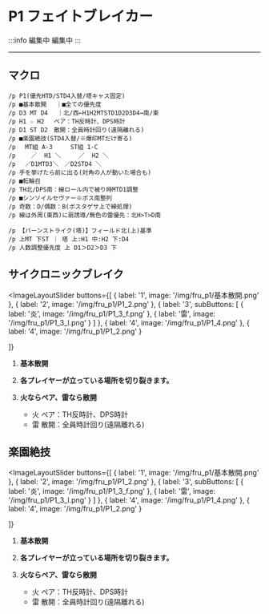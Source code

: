 

# P1 フェイトブレイカー

:::info 編集中
編集中
:::

---
##  マクロ
```
/p P1(優先HTD/STD4入替/塔キャス固定)
/p ■基本散開 　｜■全ての優先度
/p D3 MT D4 　｜北/西←H1H2MTSTD1D2D3D4→南/東
/p H1 ☆ H2　 ペア：TH反時計、DPS時計
/p D1 ST D2　散開：全員時計回り(遠隔離れる)
/p ■楽園絶技(STD4入替/※爆印MTだけ寄る)
/p 　MT組 A-3　　　ST組 1-C
/p 　　／  H1 ＼　　　／  H2 ＼
/p 　／D1MTD3＼　／D2STD4 ＼
/p 手を挙げたら前に出る(対角の人が動いた場合も)
/p ■転輪召
/p TH北/DPS南：線ロール内で被り時MTD1調整
/p ■シンソイルセヴァー※ボス南整列
/p 奇数：D/偶数：B(ボスタゲサ上で線処理)
/p 線は外周(東西)に扇誘導/無色の雷優先：北H>T>D南
```
```
/p 【バーンストライク(塔)】フィールド北(上)基準
/p 上MT 下ST ｜ 塔 上:H1 中:H2 下:D4
/p 人数調整優先度 上 D1＞D2＞D3 下
```

## サイクロニックブレイク

<ImageLayoutSlider
  buttons={[
    { label: '1', image: '/img/fru_p1/基本散開.png' },
    { label: '2', image: '/img/fru_p1/P1_2.png' },
    { 
      label: '3',
      subButtons: [
        { label: '炎', image: '/img/fru_p1/P1_3_f.png' },
        { label: '雷', image: '/img/fru_p1/P1_3_l.png' }
      ]
    },
    { label: '4', image: '/img/fru_p1/P1_4.png' },
    { label: '4', image: '/img/fru_p1/P1_2.png' }

  ]}
>

1. **基本散開**

2. **各プレイヤーが立っている場所を切り裂きます。**

3. **火ならペア、雷なら散開**
   - 火 ペア：TH反時計、DPS時計
   - 雷 散開：全員時計回り(遠隔離れる)
</ImageLayoutSlider>

## 楽園絶技

<ImageLayoutSlider
  buttons={[
    { label: '1', image: '/img/fru_p1/基本散開.png' },
    { label: '2', image: '/img/fru_p1/P1_2.png' },
    { 
      label: '3',
      subButtons: [
        { label: '炎', image: '/img/fru_p1/P1_3_f.png' },
        { label: '雷', image: '/img/fru_p1/P1_3_l.png' }
      ]
    },
    { label: '4', image: '/img/fru_p1/P1_4.png' },
    { label: '4', image: '/img/fru_p1/P1_2.png' }

  ]}
>

1. **基本散開**

2. **各プレイヤーが立っている場所を切り裂きます。**

3. **火ならペア、雷なら散開**
   - 火 ペア：TH反時計、DPS時計
   - 雷 散開：全員時計回り(遠隔離れる)
</ImageLayoutSlider>
